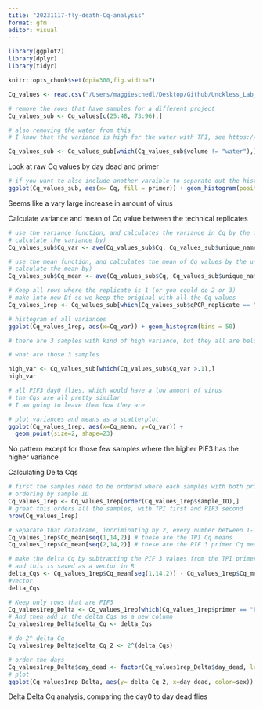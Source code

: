 ```yaml
---
title: "20231117-fly-death-Cq-analysis"
format: gfm
editor: visual
---
```


```r
library(ggplot2)
library(dplyr)
library(tidyr)
```

```r
knitr::opts_chunk$set(dpi=300,fig.width=7)
```

```r
Cq_values <- read.csv("/Users/maggieschedl/Desktop/Github/Unckless_Lab_Resources/qPCR_analysis/20231117-fly-extract-analysis/20231117-qPCR-sheet.csv")

# remove the rows that have samples for a different project 
Cq_values_sub <- Cq_values[c(25:48, 73:96),]

# also removing the water from this
# I know that the variance is high for the water with TPI, see https://github.com/meschedl/Unckless_Lab_Resources/blob/main/qPCR_analysis/20231117-hirt-extract-analysis/20231117-qPCR-hirt-extract-analysis.md

Cq_values_sub <- Cq_values_sub[which(Cq_values_sub$volume != "water"),]

```

Look at raw Cq values by day dead and primer

```r
# if you want to also include another varaible to separate out the histogram by, you can include a facet 
ggplot(Cq_values_sub, aes(x= Cq, fill = primer)) + geom_histogram(position = "dodge") + facet_grid(~day_dead) 
```

Seems like a vary large increase in amount of virus

Calculate variance and mean of Cq value between the technical replicates

```r
# use the variance function, and calculates the variance in Cq by the unique.name (each sample/primer has 3 Cq values to 
# calculate the variance by)
Cq_values_sub$Cq_var <- ave(Cq_values_sub$Cq, Cq_values_sub$unique_name, FUN=var)

# use the mean function, and calculates the mean of Cq values by the unique.name (each sample/primer has 3 Cq values to 
# calculate the mean by)
Cq_values_sub$Cq_mean <- ave(Cq_values_sub$Cq, Cq_values_sub$unique_name, FUN=mean)

# Keep all rows where the replicate is 1 (or you could do 2 or 3)
# make into new Df so we keep the original with all the Cq values
Cq_values_1rep <- Cq_values_sub[which(Cq_values_sub$qPCR_replicate == "1"),]

# histogram of all variances
ggplot(Cq_values_1rep, aes(x=Cq_var)) + geom_histogram(bins = 50)

# there are 3 samples with kind of high variance, but they all are below 1 which is good 

# what are those 3 samples 

high_var <- Cq_values_sub[which(Cq_values_sub$Cq_var >.1),]
high_var

# all PIF3 day0 flies, which would have a low amount of virus 
# the Cqs are all pretty similar 
# I am going to leave them how they are 

# plot variances and means as a scatterplot 
ggplot(Cq_values_1rep, aes(x=Cq_mean, y=Cq_var)) +
  geom_point(size=2, shape=23)
```

No pattern except for those few samples where the higher PIF3 has the higher variance


Calculating Delta Cqs 

```r
# first the samples need to be ordered where each samples with both primers is one after the other 
# ordering by sample ID 
Cq_values_1rep <- Cq_values_1rep[order(Cq_values_1rep$sample_ID),]
# great this orders all the samples, with TPI first and PIF3 second 
nrow(Cq_values_1rep)

# Separate that dataframe, incriminating by 2, every number between 1-14 (number of rows in dataframe)
Cq_values_1rep$Cq_mean[seq(1,14,2)] # these are the TPI Cq means 
Cq_values_1rep$Cq_mean[seq(2,14,2)] # these are the PIF 3 primer Cq means 

# make the delta Cq by subtracting the PIF 3 values from the TPI primer values
# and this is saved as a vector in R 
delta_Cqs <- Cq_values_1rep$Cq_mean[seq(1,14,2)] - Cq_values_1rep$Cq_mean[seq(2,14,2)]
#vector
delta_Cqs

# Keep only rows that are PIF3
Cq_values1rep_Delta <- Cq_values_1rep[which(Cq_values_1rep$primer == "PIF3"),]
# And then add in the delta Cqs as a new column
Cq_values1rep_Delta$delta_Cq <- delta_Cqs

# do 2^ delta Cq
Cq_values1rep_Delta$delta_Cq_2 <- 2^(delta_Cqs)

# order the days 
Cq_values1rep_Delta$day_dead <- factor(Cq_values1rep_Delta$day_dead, levels=c("day0", "day9", "day10", "day12"))
# plot 
ggplot(Cq_values1rep_Delta, aes(y= delta_Cq_2, x=day_dead, color=sex)) + geom_boxplot()  + theme_linedraw() + geom_point(position="jitter", size=3) 

```

Delta Delta Cq analysis, comparing the day0 to day dead flies
